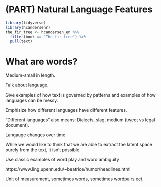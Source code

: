 # (PART) Natural Language Features {-}

```r
library(tidyverse)
library(hcandersenr)
the_fir_tree <- hcandersen_en %>%
  filter(book == "The fir tree") %>%
  pull(text)
```

# What are words?

Medium-small in length.

Talk about language.

Give examples of how text is governed by patterns and examples of how languages can be messy.

Emphisize how different languages have different features.

"Different languages" also means: Dialects, slag, medium (tweet vs legal document).

Langauge changes over time.

While we would like to think that we are able to extract the latent space purely from the text, it isn't possible.

Use classic examples of word play and word ambiguity

https://www.ling.upenn.edu/~beatrice/humor/headlines.html

Unit of measurement, sometimes words, sometimes wordpairs ect.